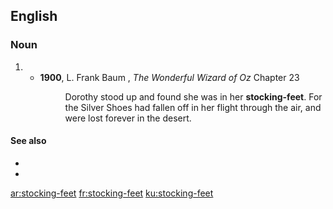 ==English==

===Noun===
{{head|en|noun plural form|head=[[stocking]]-[[feet]]}}
# {{plural of|stocking-foot|lang=en}}
#* '''1900''', L. Frank Baum , ''The Wonderful Wizard of Oz'' Chapter 23
#*: Dorothy stood up and found she was in her '''stocking-feet'''. For the Silver Shoes had fallen off in her flight through the air, and were lost forever in the desert.

====See also====
* {{l|en|in one's stockinged feet}}
* {{l|en|stockinged}}

[[ar:stocking-feet]]
[[fr:stocking-feet]]
[[ku:stocking-feet]]